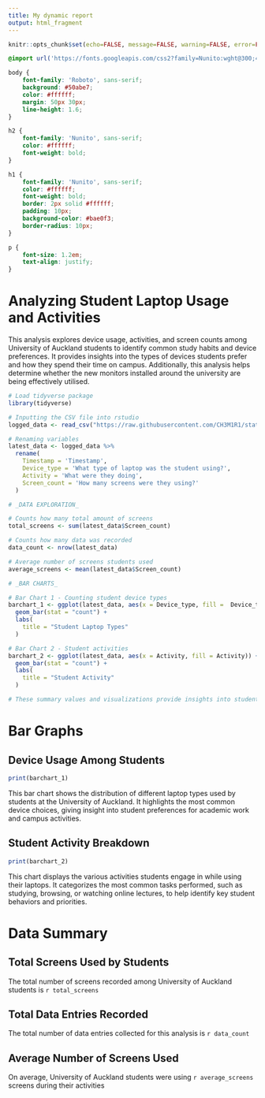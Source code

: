 ---
title: My dynamic report
output: html_fragment
---

```{r setup, include=FALSE}
knitr::opts_chunk$set(echo=FALSE, message=FALSE, warning=FALSE, error=FALSE)

```

```{css}
@import url('https://fonts.googleapis.com/css2?family=Nunito:wght@300;400;700&display=swap');

body {
    font-family: 'Roboto', sans-serif;
    background: #50abe7;
    color: #ffffff;
    margin: 50px 30px;
    line-height: 1.6;
}

h2 {
    font-family: 'Nunito', sans-serif;
    color: #ffffff;
    font-weight: bold;
}

h1 {
    font-family: 'Nunito', sans-serif;
    color: #ffffff;
    font-weight: bold;
    border: 2px solid #ffffff;
    padding: 10px;
    background-color: #bae0f3;
    border-radius: 10px;
}

p {
    font-size: 1.2em;
    text-align: justify;
}

```

# Analyzing Student Laptop Usage and Activities

This analysis explores device usage, activities, and screen counts among University of Auckland students to identify common study habits and device preferences. It provides insights into the types of devices students prefer and how they spend their time on campus. Additionally, this analysis helps determine whether the new monitors installed around the university are being effectively utilised.

```{r}
# Load tidyverse package
library(tidyverse)

# Inputting the CSV file into rstudio
logged_data <- read_csv("https://raw.githubusercontent.com/CH3M1R1/stats220/refs/heads/main/STATS%20220%20-%20Project%202%20(Responses)%20-%20Form%20responses%201.csv")

# Renaming variables
latest_data <- logged_data %>%
  rename(
    Timestamp = 'Timestamp',
    Device_type = 'What type of laptop was the student using?',
    Activity = 'What were they doing',
    Screen_count = 'How many screens were they using?'
  )

# _DATA EXPLORATION_

# Counts how many total amount of screens 
total_screens <- sum(latest_data$Screen_count)

# Counts how many data was recorded
data_count <- nrow(latest_data)

# Average number of screens students used
average_screens <- mean(latest_data$Screen_count)

# _BAR CHARTS_

# Bar Chart 1 - Counting student device types
barchart_1 <- ggplot(latest_data, aes(x = Device_type, fill =  Device_type)) +
  geom_bar(stat = "count") +
  labs(
    title = "Student Laptop Types"
  )

# Bar Chart 2 - Student activities
barchart_2 <- ggplot(latest_data, aes(x = Activity, fill = Activity)) +
  geom_bar(stat = "count") +
  labs(
    title = "Student Activity"
  )

# These summary values and visualizations provide insights into student device usage and help assess the effectiveness of the new monitors installed at the University of Auckland.

```

# Bar Graphs

## Device Usage Among Students

```{r}
print(barchart_1)
```

This bar chart shows the distribution of different laptop types used by students at the University of Auckland. It highlights the most common device choices, giving insight into student preferences for academic work and campus activities.

## Student Activity Breakdown
```{r}
print(barchart_2)
```

This chart displays the various activities students engage in while using their laptops. It categorizes the most common tasks performed, such as studying, browsing, or watching online lectures, to help identify key student behaviors and priorities.

# Data Summary

## Total Screens Used by Students
The total number of screens recorded among University of Auckland students is `r total_screens`

## Total Data Entries Recorded
The total number of data entries collected for this analysis is `r data_count`

## Average Number of Screens Used
On average, University of Auckland students were using `r average_screens` screens during their activities
